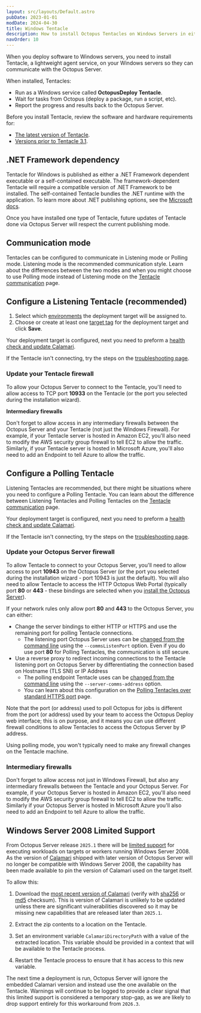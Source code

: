 ---
layout: src/layouts/Default.astro
pubDate: 2023-01-01
modDate: 2024-04-30
title: Windows Tentacle
description: How to install Octopus Tentacles on Windows Servers in either listening or polling mode.
navOrder: 10
---

When you deploy software to Windows servers, you need to install Tentacle, a lightweight agent service, on your Windows servers so they can communicate with the Octopus Server.

When installed, Tentacles:

- Run as a Windows service called **OctopusDeploy Tentacle**.
- Wait for tasks from Octopus (deploy a package, run a script, etc).
- Report the progress and results back to the Octopus Server.

Before you install Tentacle, review the software and hardware requirements for:

- [The latest version of Tentacle](/docs/infrastructure/deployment-targets/tentacle/windows/requirements).
- [Versions prior to Tentacle 3.1](/docs/infrastructure/deployment-targets/tentacle/windows/requirements/legacy-requirements).

## .NET Framework dependency

 Tentacle for Windows is published as either a .NET Framework dependent executable or a self-contained executable. The framework-dependent Tentacle will require a compatible version of .NET Framework to be installed. The self-contained Tentacle bundles the .NET runtime with the application.  To learn more about .NET publishing options, see the [Microsoft docs](https://learn.microsoft.com/en-us/dotnet/core/deploying/).

 Once you have installed one type of Tentacle, future updates of Tentacle done via Octopus Server will respect the current publishing mode. 

## Communication mode

Tentacles can be configured to communicate in Listening mode or Polling mode. Listening mode is the recommended communication style. Learn about the differences between the two modes and when you might choose to use Polling mode instead of Listening mode on the [Tentacle communication](/docs/infrastructure/deployment-targets/tentacle/tentacle-communication) page.

<TentacleDownloads />

## Configure a Listening Tentacle (recommended)

<InstallTentacleManager />

<ConfigureListeningTarget />

1. Select which [environments](/docs/infrastructure/environments) the deployment target will be assigned to.
1. Choose or create at least one [target tag](/docs/infrastructure/deployment-targets/#target-roles) for the deployment target and click **Save**.

Your deployment target is configured, next you need to preform a [health check and update Calamari](/docs/infrastructure/deployment-targets/machine-policies/#health-check).

If the Tentacle isn't connecting, try the steps on the [troubleshooting page](/docs/infrastructure/deployment-targets/tentacle/troubleshooting-tentacles).

### Update your Tentacle firewall

To allow your Octopus Server to connect to the Tentacle, you'll need to allow access to TCP port **10933** on the Tentacle (or the port you selected during the installation wizard).

**Intermediary firewalls**

Don't forget to allow access in any intermediary firewalls between the Octopus Server and your Tentacle (not just the Windows Firewall). For example, if your Tentacle server is hosted in Amazon EC2, you'll also need to modify the AWS security group firewall to tell EC2 to allow the traffic. Similarly, if your Tentacle server is hosted in Microsoft Azure, you'll also need to add an Endpoint to tell Azure to allow the traffic.

## Configure a Polling Tentacle

Listening Tentacles are recommended, but there might be situations where you need to configure a Polling Tentacle. You can learn about the difference between Listening Tentacles and Polling Tentacles on the [Tentacle communication](/docs/infrastructure/deployment-targets/tentacle/tentacle-communication) page.

<InstallTentacleManager />

<ConfigurePollingTarget />

Your deployment target is configured, next you need to preform a  [health check and update Calamari](/docs/infrastructure/deployment-targets/machine-policies/#health-check).

If the Tentacle isn't connecting, try the steps on the [troubleshooting page](/docs/infrastructure/deployment-targets/tentacle/troubleshooting-tentacles).

### Update your Octopus Server firewall

To allow Tentacle to connect to your Octopus Server, you'll need to allow access to port **10943** on the Octopus Server (or the port you selected during the installation wizard - port 10943 is just the default). You will also need to allow Tentacle to access the HTTP Octopus Web Portal (typically port **80** or **443** - these bindings are selected when you [install the Octopus Server](/docs/installation)).

If your network rules only allow port **80** and **443** to the Octopus Server, you can either:
- Change the server bindings to either HTTP or HTTPS and use the remaining port for polling Tentacle connections.
  - The listening port Octopus Server uses can be [changed from the command line](/docs/octopus-rest-api/octopus.server.exe-command-line/configure) using the `--commsListenPort` option.
Even if you do use port **80** for Polling Tentacles, the communication is still secure.
- Use a reverse proxy to redirect incoming connections to the Tentacle listening port on Octopus Server by differentiating the connection based on Hostname (TLS SNI) or IP Address
  - The polling endpoint Tentacle uses can be [changed from the command line](/docs/infrastructure/deployment-targets/tentacle/polling-tentacles-over-port-443/#self-hosted) using the `--server-comms-address` option. 
  - You can learn about this configuration on the [Polling Tentacles over standard HTTPS port](/docs/infrastructure/deployment-targets/tentacle/polling-tentacles-over-port-443) page.

Note that the port (or address) used to poll Octopus for jobs is different from the port (or address) used by your team to access the Octopus Deploy web interface;
this is on purpose, and it means you can use different firewall conditions to allow Tentacles to access the Octopus Server by IP address.

Using polling mode, you won't typically need to make any firewall changes on the Tentacle machine.

### Intermediary firewalls

Don't forget to allow access not just in Windows Firewall, but also any intermediary firewalls between the Tentacle and your Octopus Server. For example, if your Octopus Server is hosted in Amazon EC2, you'll also need to modify the AWS security group firewall to tell EC2 to allow the traffic. Similarly if your Octopus Server is hosted in Microsoft Azure you'll also need to add an Endpoint to tell Azure to allow the traffic.

## Windows Server 2008 Limited Support
From Octopus Server release `2025.1` there will be [limited support](https://octopus.com/docs/deprecations#dropping-capability-for-windows-server-2008-workers-and-targets-in-20251) for executing workloads on targets or workers running Windows Server 2008. As the version of [Calamari](https://octopus.com/docs/octopus-rest-api/calamari) shipped with later version of Octopus Server will no longer be compatible with Windows Server 2008, the capability has been made available to pin the version of Calamari used on the target itself. 


To allow this:
1. Download the [most recent version of Calamari](https://download.octopusdeploy.com/calamari/Calamari.Legacy.zip) (verify with [sha256](https://download.octopusdeploy.com/calamari/Calamari.Legacy.sha256) or [md5](https://download.octopusdeploy.com/calamari/Calamari.Legacy.md5) checksum). This is version of Calamari is unlikely to be updated unless there are significant vulnerabilities discovered so it may be missing new capabilities that are released later than `2025.1`.

2. Extract the zip contents to a location on the Tentacle. 
3. Set an environment variable `CalamariDirectoryPath` with a value of the extracted location. This variable should be provided in a context that will be available to the Tentacle process.
4. Restart the Tentacle process to ensure that it has access to this new variable.

The next time a deployment is run, Octopus Server will ignore the embedded Calamari version and instead use the one available on the Tentacle. Warnings will continue to be logged to provide a clear signal that this limited support is considered a temporary stop-gap, as we are likely to drop support entirely for this workaround from `2026.3`.

